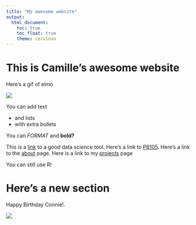 ```yaml
---
title: "My awesome website"
output: 
  html_document:
    toc: true
    toc_float: true
    theme: cerulean
---
```


# This is Camille's awesome website

Here's a gif of elmo

![](https://media.giphy.com/media/drXGoW1iudhKw/giphy.gif)


You can add text

* and lists
* with extra bullets

You can *FORMAT* and **bold?**

This is a [link](https://www.google.com) to a good data science tool. Here's a link to [P8105](https//:www.p8105.com). Here's a link to the [about](about.html) page. Here is a link to my [projects](project.html) page


You can still use R!

# Here's a new section

Happy Birthday Connie!.

![](images/ted.webp)




